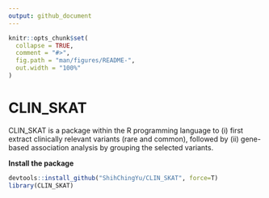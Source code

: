 ```yaml
---
output: github_document
---
```


<!-- README.md is generated from README.Rmd. Please edit that file -->

```r
knitr::opts_chunk$set(
  collapse = TRUE,
  comment = "#>",
  fig.path = "man/figures/README-",
  out.width = "100%"
)
```

# CLIN_SKAT 

CLIN_SKAT is a package within the R programming language to (i) first extract clinically relevant variants (rare and common), followed by (ii) gene-based association analysis by grouping the selected variants.

**Install the package**
``` r
devtools::install_github("ShihChingYu/CLIN_SKAT", force=T)
library(CLIN_SKAT)
```
